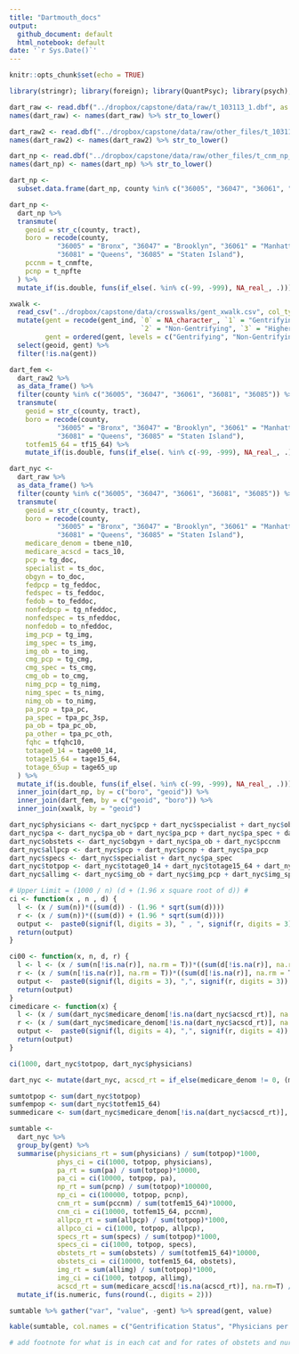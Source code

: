 ```yaml
---
title: "Dartmouth_docs"
output:
  github_document: default
  html_notebook: default
date: '`r Sys.Date()`'
---
```


```r
knitr::opts_chunk$set(echo = TRUE)
```

```r
library(stringr); library(foreign); library(QuantPsyc); library(psych); library(knitr); library(tidyverse)
```

```r
dart_raw <- read.dbf("../dropbox/capstone/data/raw/t_103113_1.dbf", as.is = TRUE)
names(dart_raw) <- names(dart_raw) %>% str_to_lower()

dart_raw2 <- read.dbf("../dropbox/capstone/data/raw/other_files/t_103113_2.dbf", as.is = T)
names(dart_raw2) <- names(dart_raw2) %>% str_to_lower()

dart_np <- read.dbf("../dropbox/capstone/data/raw/other_files/t_cnm_np_122013.dbf", as.is = T)
names(dart_np) <- names(dart_np) %>% str_to_lower()
```

```r
dart_np <-
  subset.data.frame(dart_np, county %in% c("36005", "36047", "36061", "36081", "36085"))

dart_np <-
  dart_np %>%
  transmute(
    geoid = str_c(county, tract),
    boro = recode(county, 
    		"36005" = "Bronx", "36047" = "Brooklyn", "36061" = "Manhattan", 
    		"36081" = "Queens", "36085" = "Staten Island"),
    pccnm = t_cnmfte, 
    pcnp = t_npfte
  ) %>%
  mutate_if(is.double, funs(if_else(. %in% c(-99, -999), NA_real_, .)))

```

```r
xwalk <- 
  read_csv("../dropbox/capstone/data/crosswalks/gent_xwalk.csv", col_types = cols(geoid = "c")) %>% 
  mutate(gent = recode(gent_ind, `0` = NA_character_, `1` = "Gentrifying", 
                                 `2` = "Non-Gentrifying", `3` = "Higher-Income"),
         gent = ordered(gent, levels = c("Gentrifying", "Non-Gentrifying", "Higher-Income"))) %>% 
  select(geoid, gent) %>% 
  filter(!is.na(gent))
```

```r
dart_fem <-
  dart_raw2 %>%
  as_data_frame() %>%
  filter(county %in% c("36005", "36047", "36061", "36081", "36085")) %>% 
  transmute(
    geoid = str_c(county, tract),
    boro = recode(county, 
    		"36005" = "Bronx", "36047" = "Brooklyn", "36061" = "Manhattan", 
    		"36081" = "Queens", "36085" = "Staten Island"),
    totfem15_64 = tf15_64) %>%
    mutate_if(is.double, funs(if_else(. %in% c(-99, -999), NA_real_, .)))
```

```r
dart_nyc <- 
  dart_raw %>% 
  as_data_frame() %>%
  filter(county %in% c("36005", "36047", "36061", "36081", "36085")) %>% 
  transmute(
    geoid = str_c(county, tract),
    boro = recode(county, 
    		"36005" = "Bronx", "36047" = "Brooklyn", "36061" = "Manhattan", 
    		"36081" = "Queens", "36085" = "Staten Island"),
    medicare_denom = tbene_n10,
    medicare_acscd = tacs_10,
    pcp = tg_doc,
    specialist = ts_doc,
    obgyn = to_doc,
    fedpcp = tg_feddoc,
    fedspec = ts_feddoc, 
    fedob = to_feddoc,
    nonfedpcp = tg_nfeddoc, 
    nonfedspec = ts_nfeddoc,
    nonfedob = to_nfeddoc,
    img_pcp = tg_img,
    img_spec = ts_img,
    img_ob = to_img, 
    cmg_pcp = tg_cmg,
    cmg_spec = ts_cmg, 
    cmg_ob = to_cmg, 
    nimg_pcp = tg_nimg,
    nimg_spec = ts_nimg,
    nimg_ob = to_nimg,
    pa_pcp = tpa_pc,
    pa_spec = tpa_pc_3sp,
    pa_ob = tpa_pc_ob,
    pa_other = tpa_pc_oth,
    fqhc = tfqhc10,
    totage0_14 = tage00_14,
    totage15_64 = tage15_64,
    totage_65up = tage65_up
  ) %>% 
  mutate_if(is.double, funs(if_else(. %in% c(-99, -999), NA_real_, .))) %>%
  inner_join(dart_np, by = c("boro", "geoid")) %>%
  inner_join(dart_fem, by = c("geoid", "boro")) %>%
  inner_join(xwalk, by = "geoid")

```


```r
dart_nyc$physicians <- dart_nyc$pcp + dart_nyc$specialist + dart_nyc$obgyn
dart_nyc$pa <- dart_nyc$pa_ob + dart_nyc$pa_pcp + dart_nyc$pa_spec + dart_nyc$pa_other
dart_nyc$obstets <- dart_nyc$obgyn + dart_nyc$pa_ob + dart_nyc$pccnm
dart_nyc$allpcp <- dart_nyc$pcp + dart_nyc$pcnp + dart_nyc$pa_pcp
dart_nyc$specs <- dart_nyc$specialist + dart_nyc$pa_spec
dart_nyc$totpop <- dart_nyc$totage0_14 + dart_nyc$totage15_64 + dart_nyc$totage_65up
dart_nyc$allimg <- dart_nyc$img_ob + dart_nyc$img_pcp + dart_nyc$img_spec
```

```r
# Upper Limit = (1000 / n) (d + (1.96 x square root of d)) #
ci <- function(x , n , d) {
  l <- (x / sum(n))*((sum(d)) - (1.96 * sqrt(sum(d))))
  r <- (x / sum(n))*((sum(d)) + (1.96 * sqrt(sum(d))))
  output <-  paste0(signif(l, digits = 3), " , ", signif(r, digits = 3))
  return(output)
}

ci00 <- function(x, n, d, r) {
  l <- l <- (x / sum(n[!is.na(r)], na.rm = T))*((sum(d[!is.na(r)], na.rm = T)) - (1.96 * sqrt(sum(d[!is.na(r)], na.rm = T))))
  r <- (x / sum(n[!is.na(r)], na.rm = T))*((sum(d[!is.na(r)], na.rm = T)) + (1.96 * sqrt(sum(d[!is.na(r)], na.rm = T))))
  output <-  paste0(signif(l, digits = 3), ",", signif(r, digits = 3))
  return(output)
}
cimedicare <- function(x) {
  l <- (x / sum(dart_nyc$medicare_denom[!is.na(dart_nyc$acscd_rt)], na.rm=T))*((sum(dart_nyc$medicare_acscd[!is.na(dart_nyc$acscd_rt)], na.rm=T)) - (1.96 * sqrt(sum(dart_nyc$medicare_acscd[!is.na(dart_nyc$acscd_rt)], na.rm=T))))
  r <- (x / sum(dart_nyc$medicare_denom[!is.na(dart_nyc$acscd_rt)], na.rm=T))*((sum(dart_nyc$medicare_acscd[!is.na(dart_nyc$acscd_rt)], na.rm=T)) + (1.96 * sqrt(sum(dart_nyc$medicare_acscd[!is.na(dart_nyc$acscd_rt)], na.rm=T))))
  output <-  paste0(signif(l, digits = 4), ",", signif(r, digits = 4))
  return(output)
}

ci(1000, dart_nyc$totpop, dart_nyc$physicians)

```

```r
dart_nyc <- mutate(dart_nyc, acscd_rt = if_else(medicare_denom != 0, (medicare_acscd / medicare_denom)*1000, NA_real_))

sumtotpop <- sum(dart_nyc$totpop)
sumfempop <- sum(dart_nyc$totfem15_64)
summedicare <- sum(dart_nyc$medicare_denom[!is.na(dart_nyc$acscd_rt)], na.rm=T)

sumtable <- 
  dart_nyc %>%
  group_by(gent) %>%
  summarise(physicians_rt = sum(physicians) / sum(totpop)*1000,
            phys_ci = ci(1000, totpop, physicians),
            pa_rt = sum(pa) / sum(totpop)*10000,
            pa_ci = ci(10000, totpop, pa),
            np_rt = sum(pcnp) / sum(totpop)*100000,
            np_ci = ci(100000, totpop, pcnp),
            cnm_rt = sum(pccnm) / sum(totfem15_64)*10000,
            cnm_ci = ci(10000, totfem15_64, pccnm),
            allpcp_rt = sum(allpcp) / sum(totpop)*1000,
            allpco_ci = ci(1000, totpop, allpcp), 
            specs_rt = sum(specs) / sum(totpop)*1000,
            specs_ci = ci(1000, totpop, specs),
            obstets_rt = sum(obstets) / sum(totfem15_64)*10000,
            obstets_ci = ci(10000, totfem15_64, obstets),
            img_rt = sum(allimg) / sum(totpop)*1000,
            img_ci = ci(1000, totpop, allimg),
            acscd_rt = sum(medicare_acscd[!is.na(acscd_rt)], na.rm=T) / sum(medicare_denom[!is.na(acscd_rt)], na.rm=T) * 1000) %>%
  mutate_if(is.numeric, funs(round(., digits = 2)))

sumtable %>% gather("var", "value", -gent) %>% spread(gent, value)

kable(sumtable, col.names = c("Gentrification Status", "Physicians per 1,000", "CI", "PAs per 10,000", "CI", "NPs per 100,000","CI", "Cert. Nurse Midwives per 10,000", "CI", "Primary Care Providers per 1,000","CI", "Specialists per 1,000","CI", "Repro. Health Providers per 10,000", "CI","International Medical Grads per 1,000", "CI","Ambulatory Sensitive Condition Discharges per 1,000"), caption = "Rates of providers and ambulatory sensitive conditions by gentrification status of providers' census tract")

# add footnote for what is in each cat and for rates of obstets and nurse midwives per females 15 - 65 #
```

